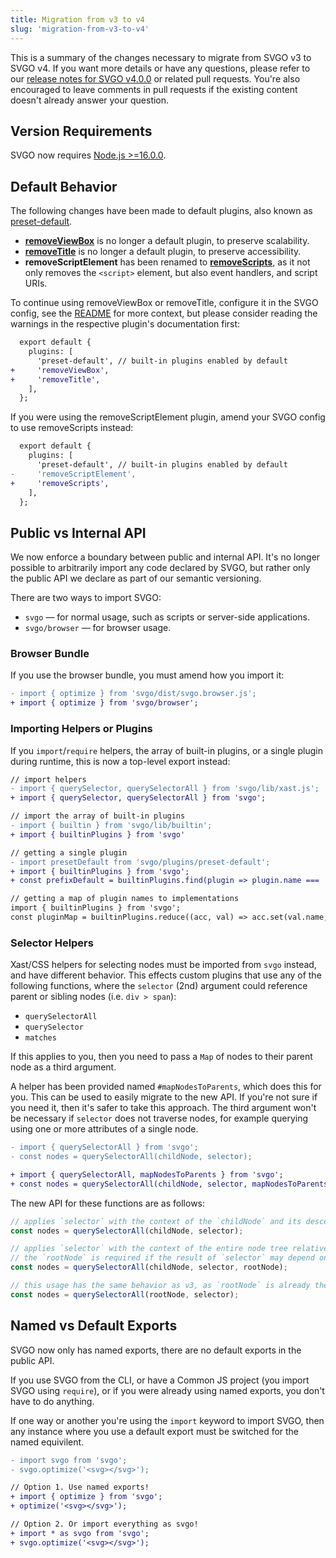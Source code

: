 ```yaml
---
title: Migration from v3 to v4
slug: 'migration-from-v3-to-v4'
---
```


This is a summary of the changes necessary to migrate from SVGO v3 to SVGO v4. If you want more details or have any questions, please refer to our [release notes for SVGO v4.0.0](https://github.com/svg/svgo/releases/tag/v4.0.0) or related pull requests. You're also encouraged to leave comments in pull requests if the existing content doesn't already answer your question.

## Version Requirements

SVGO now requires [Node.js >=16.0.0](https://nodejs.org/en/blog/release/v16.0.0).

## Default Behavior

The following changes have been made to default plugins, also known as [preset-default](/docs/preset-default/).

- **[removeViewBox](/docs/plugins/removeViewBox/)** is no longer a default plugin, to preserve scalability.
- **[removeTitle](/docs/plugins/removeTitle)** is no longer a default plugin, to preserve accessibility.
- **removeScriptElement** has been renamed to **[removeScripts](/docs/plugins/removeScripts)**, as it not only removes the `<script>` element, but also event handlers, and script URIs.

To continue using removeViewBox or removeTitle, configure it in the SVGO config, see the [README](https://github.com/svg/svgo?tab=readme-ov-file#configuration) for more context, but please consider reading the warnings in the respective plugin's documentation first:

```diff
  export default {
    plugins: [
      'preset-default', // built-in plugins enabled by default
+     'removeViewBox',
+     'removeTitle',
    ],
  };
```

If you were using the removeScriptElement plugin, amend your SVGO config to use removeScripts instead:

```diff
  export default {
    plugins: [
      'preset-default', // built-in plugins enabled by default
-     'removeScriptElement',
+     'removeScripts',
    ],
  };
```

## Public vs Internal API

We now enforce a boundary between public and internal API. It's no longer possible to arbitrarily import any code declared by SVGO, but rather only the public API we declare as part of our semantic versioning.

There are two ways to import SVGO:

- `svgo` — for normal usage, such as scripts or server-side applications.
- `svgo/browser` — for browser usage.

### Browser Bundle

If you use the browser bundle, you must amend how you import it:

```diff
- import { optimize } from 'svgo/dist/svgo.browser.js';
+ import { optimize } from 'svgo/browser';
```

### Importing Helpers or Plugins

If you `import`/`require` helpers, the array of built-in plugins, or a single plugin during runtime, this is now a top-level export instead:

```diff
// import helpers
- import { querySelector, querySelectorAll } from 'svgo/lib/xast.js';
+ import { querySelector, querySelectorAll } from 'svgo';

// import the array of built-in plugins
- import { builtin } from 'svgo/lib/builtin';
+ import { builtinPlugins } from 'svgo'

// getting a single plugin
- import presetDefault from 'svgo/plugins/preset-default';
+ import { builtinPlugins } from 'svgo';
+ const prefixDefault = builtinPlugins.find(plugin => plugin.name === 'preset-default');

// getting a map of plugin names to implementations
import { builtinPlugins } from 'svgo';
const pluginMap = builtinPlugins.reduce((acc, val) => acc.set(val.name, val), new Map());
```

### Selector Helpers

Xast/CSS helpers for selecting nodes must be imported from `svgo` instead, and have different behavior. This effects custom plugins that use any of the following functions, where the `selector` (2nd) argument could reference parent or sibling nodes (i.e. `div > span`):

- `querySelectorAll`
- `querySelector`
- `matches`

If this applies to you, then you need to pass a `Map` of nodes to their parent node as a third argument.

A helper has been provided named `#mapNodesToParents`, which does this for you. This can be used to easily migrate to the new API. If you're not sure if you need it, then it's safer to take this approach. The third argument won't be necessary if `selector` does not traverse nodes, for example querying using one or more attributes of a single node.

```diff
- import { querySelectorAll } from 'svgo';
- const nodes = querySelectorAll(childNode, selector);

+ import { querySelectorAll, mapNodesToParents } from 'svgo';
+ const nodes = querySelectorAll(childNode, selector, mapNodesToParents(rootNode));
```

The new API for these functions are as follows:

```js
// applies `selector` with the context of the `childNode` and its descendants
const nodes = querySelectorAll(childNode, selector);

// applies `selector` with the context of the entire node tree relative from `childNode`
// the `rootNode` is required if the result of `selector` may depend on the parent or sibling of `childNode`
const nodes = querySelectorAll(childNode, selector, rootNode);

// this usage has the same behavior as v3, as `rootNode` is already the entire node tree
const nodes = querySelectorAll(rootNode, selector);
```

## Named vs Default Exports

SVGO now only has named exports, there are no default exports in the public API.

If you use SVGO from the CLI, or have a Common JS project (you import SVGO using `require`), or if you were already using named exports, you don't have to do anything.

If one way or another you're using the `import` keyword to import SVGO, then any instance where you use a default export must be switched for the named equivilent.

```diff
- import svgo from 'svgo';
- svgo.optimize('<svg></svg>');

// Option 1. Use named exports!
+ import { optimize } from 'svgo';
+ optimize('<svg></svg>');

// Option 2. Or import everything as svgo!
+ import * as svgo from 'svgo';
+ svgo.optimize('<svg></svg>');
```
